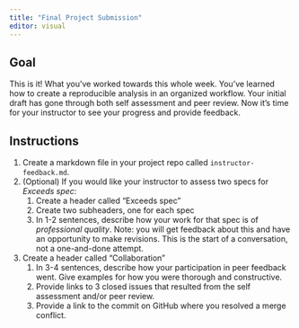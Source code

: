 ```yaml
---
title: "Final Project Submission"
editor: visual
---
```


## Goal

This is it! What you've worked towards this whole week. You've learned how to create a reproducible analysis in an organized workflow. Your initial draft has gone through both self assessment and peer review. Now it's time for your instructor to see your progress and provide feedback.

## Instructions

1.  Create a markdown file in your project repo called `instructor-feedback.md`.
2.  (Optional) If you would like your instructor to assess two specs for *Exceeds spec*:
    1.  Create a header called "Exceeds spec"
    2.  Create two subheaders, one for each spec
    3.  In 1-2 sentences, describe how your work for that spec is of *professional quality*. Note: you will get feedback about this and have an opportunity to make revisions. This is the start of a conversation, not a one-and-done attempt.
3.  Create a header called "Collaboration"
    1.  In 3-4 sentences, describe how your participation in peer feedback went. Give examples for how you were thorough and constructive.
    2.  Provide links to 3 closed issues that resulted from the self assessment and/or peer review.
    3.  Provide a link to the commit on GitHub where you resolved a merge conflict.
